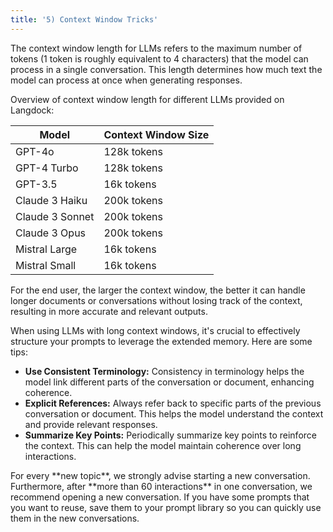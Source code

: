 ```yaml
---
title: '5) Context Window Tricks'
---
```

The context window length for LLMs refers to the maximum number of tokens (1 token is roughly equivalent to 4 characters) that the model can process in a single conversation. This length determines how much text the model can process at once when generating responses.

Overview of context window length for different LLMs provided on Langdock:

| Model                 | Context Window Size                    |
| ----------------------| ------------------------------------- |
| GPT-4o                | 128k tokens                     |
| GPT-4 Turbo           | 128k tokens                          |
| GPT-3.5               | 16k tokens |
| Claude 3 Haiku        | 200k tokens |
| Claude 3 Sonnet       | 200k tokens |
| Claude 3 Opus         | 200k tokens |
| Mistral Large         | 16k tokens |
| Mistral Small         | 16k tokens |


For the end user, the larger the context window, the better it can handle longer documents or conversations without losing track of the context, resulting in more accurate and relevant outputs.

When using LLMs with long context windows, it's crucial to effectively structure your prompts to leverage the extended memory. Here are some tips:
- **Use Consistent Terminology:** Consistency in terminology helps the model link different parts of the conversation or document, enhancing coherence.
- **Explicit References:** Always refer back to specific parts of the previous conversation or document. This helps the model understand the context and provide relevant responses.
- **Summarize Key Points:** Periodically summarize key points to reinforce the context. This can help the model maintain coherence over long interactions.

<Tip>
 For every **new topic**, we strongly advise starting a new conversation. Furthermore, after **more than 60 interactions** in one conversation, we recommend opening a new conversation. If you have some prompts that you want to reuse, save them to your prompt library so you can quickly use them in the new conversations.
</Tip>